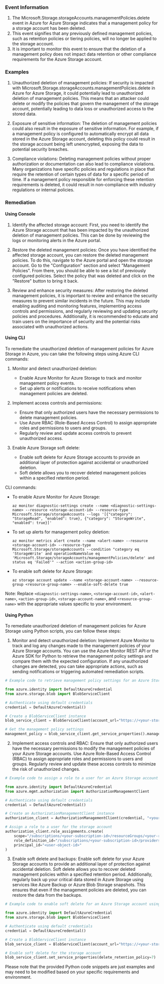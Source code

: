 
### Event Information

1. The Microsoft.Storage.storageAccounts.managementPolicies.delete event in Azure for Azure Storage indicates that a management policy for a storage account has been deleted.
2. This event signifies that any previously defined management policies, such as retention policies or tiering policies, will no longer be applied to the storage account.
3. It is important to monitor this event to ensure that the deletion of a management policy does not impact data retention or other compliance requirements for the Azure Storage account.


### Examples

1. Unauthorized deletion of management policies: If security is impacted with Microsoft.Storage.storageAccounts.managementPolicies.delete in Azure for Azure Storage, it could potentially lead to unauthorized deletion of management policies. This means that an attacker could delete or modify the policies that govern the management of the storage account, potentially leading to data loss or unauthorized access to the stored data.

2. Exposure of sensitive information: The deletion of management policies could also result in the exposure of sensitive information. For example, if a management policy is configured to automatically encrypt all data stored in the Azure Storage account, deleting this policy could result in the storage account being left unencrypted, exposing the data to potential security breaches.

3. Compliance violations: Deleting management policies without proper authorization or documentation can also lead to compliance violations. Many organizations have specific policies and regulations in place that require the retention of certain types of data for a specific period of time. If a management policy responsible for enforcing these retention requirements is deleted, it could result in non-compliance with industry regulations or internal policies.

### Remediation

#### Using Console

1. Identify the affected storage account: First, you need to identify the Azure Storage account that has been impacted by the unauthorized deletion of management policies. This can be done by reviewing the logs or monitoring alerts in the Azure portal.

2. Restore the deleted management policies: Once you have identified the affected storage account, you can restore the deleted management policies. To do this, navigate to the Azure portal and open the storage account. Go to the "Configuration" section and select "Management Policies". From there, you should be able to see a list of previously configured policies. Select the policy that was deleted and click on the "Restore" button to bring it back.

3. Review and enhance security measures: After restoring the deleted management policies, it is important to review and enhance the security measures to prevent similar incidents in the future. This may include enabling auditing and monitoring features, implementing access controls and permissions, and regularly reviewing and updating security policies and procedures. Additionally, it is recommended to educate and train users on the importance of security and the potential risks associated with unauthorized actions.

#### Using CLI

To remediate the unauthorized deletion of management policies for Azure Storage in Azure, you can take the following steps using Azure CLI commands:

1. Monitor and detect unauthorized deletion:
   - Enable Azure Monitor for Azure Storage to track and monitor management policy events.
   - Set up alerts or notifications to receive notifications when management policies are deleted.

2. Implement access controls and permissions:
   - Ensure that only authorized users have the necessary permissions to delete management policies.
   - Use Azure RBAC (Role-Based Access Control) to assign appropriate roles and permissions to users and groups.
   - Regularly review and update access controls to prevent unauthorized access.

3. Enable Azure Storage soft delete:
   - Enable soft delete for Azure Storage accounts to provide an additional layer of protection against accidental or unauthorized deletion.
   - Soft delete allows you to recover deleted management policies within a specified retention period.

CLI commands:
- To enable Azure Monitor for Azure Storage:
  ```
  az monitor diagnostic-settings create --name <diagnostic-settings-name> --resource <storage-account-id> --resource-type Microsoft.Storage/storageAccounts --logs '[{"category": "StorageRead", "enabled": true}, {"category": "StorageWrite", "enabled": true}]'
  ```

- To set up alerts for management policy deletion:
  ```
  az monitor metrics alert create --name <alert-name> --resource <storage-account-id> --resource-type Microsoft.Storage/storageAccounts --condition "category eq 'StorageWrite' and operationNameValue eq 'Microsoft.Storage/storageAccounts/managementPolicies/delete' and status eq 'Failed'" --action <action-group-id>
  ```

- To enable soft delete for Azure Storage:
  ```
  az storage account update --name <storage-account-name> --resource-group <resource-group-name> --enable-soft-delete true
  ```

Note: Replace `<diagnostic-settings-name>`, `<storage-account-id>`, `<alert-name>`, `<action-group-id>`, `<storage-account-name>`, and `<resource-group-name>` with the appropriate values specific to your environment.

#### Using Python

To remediate unauthorized deletion of management policies for Azure Storage using Python scripts, you can follow these steps:

1. Monitor and detect unauthorized deletion: Implement Azure Monitor to track and log any changes made to the management policies of your Azure Storage accounts. You can use the Azure Monitor REST API or the Azure SDK for Python to retrieve the management policy settings and compare them with the expected configuration. If any unauthorized changes are detected, you can take appropriate actions, such as sending notifications or triggering automated remediation scripts.

```python
# Example code to retrieve management policy settings for an Azure Storage account using Python SDK

from azure.identity import DefaultAzureCredential
from azure.storage.blob import BlobServiceClient

# Authenticate using default credentials
credential = DefaultAzureCredential()

# Create a BlobServiceClient instance
blob_service_client = BlobServiceClient(account_url="https://<your-storage-account-name>.blob.core.windows.net", credential=credential)

# Get the management policy settings
management_policy = blob_service_client.get_service_properties().management_policy
```

2. Implement access controls and RBAC: Ensure that only authorized users have the necessary permissions to modify the management policies of your Azure Storage accounts. Use Azure Role-Based Access Control (RBAC) to assign appropriate roles and permissions to users and groups. Regularly review and update these access controls to minimize the risk of unauthorized changes.

```python
# Example code to assign a role to a user for an Azure Storage account using Python SDK

from azure.identity import DefaultAzureCredential
from azure.mgmt.authorization import AuthorizationManagementClient

# Authenticate using default credentials
credential = DefaultAzureCredential()

# Create an AuthorizationManagementClient instance
authorization_client = AuthorizationManagementClient(credential, "<your-subscription-id>")

# Assign a role to a user for the storage account
authorization_client.role_assignments.create(
    scope="/subscriptions/<your-subscription-id>/resourceGroups/<your-resource-group>/providers/Microsoft.Storage/storageAccounts/<your-storage-account>",
    role_definition_id="/subscriptions/<your-subscription-id>/providers/Microsoft.Authorization/roleDefinitions/<your-role-definition-id>",
    principal_id="<user-object-id>"
)
```

3. Enable soft delete and backups: Enable soft delete for your Azure Storage accounts to provide an additional layer of protection against accidental deletion. Soft delete allows you to recover deleted management policies within a specified retention period. Additionally, regularly back up your critical data stored in Azure Storage using services like Azure Backup or Azure Blob Storage snapshots. This ensures that even if the management policies are deleted, you can restore the data from the backups.

```python
# Example code to enable soft delete for an Azure Storage account using Python SDK

from azure.identity import DefaultAzureCredential
from azure.storage.blob import BlobServiceClient

# Authenticate using default credentials
credential = DefaultAzureCredential()

# Create a BlobServiceClient instance
blob_service_client = BlobServiceClient(account_url="https://<your-storage-account-name>.blob.core.windows.net", credential=credential)

# Enable soft delete for the storage account
blob_service_client.set_service_properties(delete_retention_policy=7)  # Set the retention period in days
```

Please note that the provided Python code snippets are just examples and may need to be modified based on your specific requirements and environment.

